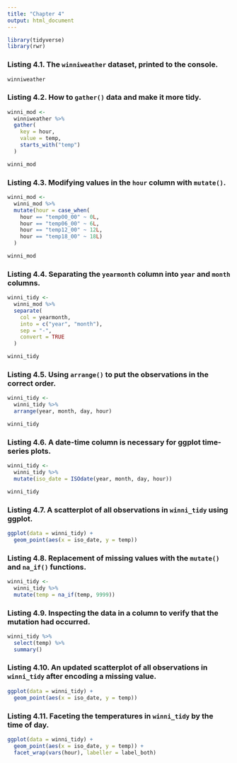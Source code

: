 ```yaml
---
title: "Chapter 4"
output: html_document
---
```


```r
library(tidyverse)
library(rwr)
```

### Listing 4.1. The `winniweather` dataset, printed to the console.

```r
winniweather
```

### Listing 4.2. How to `gather()` data and make it more tidy.

```r
winni_mod <- 
  winniweather %>%
  gather(
    key = hour,
    value = temp,
    starts_with("temp")
  )

winni_mod
```

### Listing 4.3. Modifying values in the `hour` column with `mutate()`.

```r
winni_mod <- 
  winni_mod %>%
  mutate(hour = case_when(
    hour == "temp00_00" ~ 0L,
    hour == "temp06_00" ~ 6L,
    hour == "temp12_00" ~ 12L,
    hour == "temp18_00" ~ 18L)
  )

winni_mod
```

### Listing 4.4. Separating the `yearmonth` column into `year` and `month` columns.

```r
winni_tidy <- 
  winni_mod %>%
  separate(
    col = yearmonth,
    into = c("year", "month"),
    sep = "-",
    convert = TRUE
  )

winni_tidy
```

### Listing 4.5. Using `arrange()` to put the observations in the correct order.

```r
winni_tidy <- 
  winni_tidy %>%
  arrange(year, month, day, hour)

winni_tidy
```

### Listing 4.6. A date-time column is necessary for ggplot time-series plots.

```r
winni_tidy <- 
  winni_tidy %>%
  mutate(iso_date = ISOdate(year, month, day, hour))

winni_tidy
```

### Listing 4.7. A scatterplot of all observations in `winni_tidy` using ggplot.

```r
ggplot(data = winni_tidy) +
  geom_point(aes(x = iso_date, y = temp))
```

### Listing 4.8. Replacement of missing values with the `mutate()` and `na_if()` functions.

```r
winni_tidy <-
  winni_tidy %>%
  mutate(temp = na_if(temp, 9999))
```

### Listing 4.9. Inspecting the data in a column to verify that the mutation had occurred.

```r
winni_tidy %>% 
  select(temp) %>%
  summary()
```

### Listing 4.10. An updated scatterplot of all observations in `winni_tidy` after encoding a missing value.

```r
ggplot(data = winni_tidy) +
  geom_point(aes(x = iso_date, y = temp))
```

### Listing 4.11. Faceting the temperatures in `winni_tidy` by the time of day.

```r
ggplot(data = winni_tidy) +
  geom_point(aes(x = iso_date, y = temp)) +
  facet_wrap(vars(hour), labeller = label_both)
```

